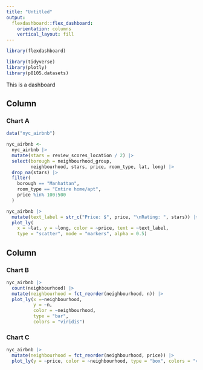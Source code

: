 ```yaml
---
title: "Untitled"
output: 
  flexdashboard::flex_dashboard:
    orientation: columns
    vertical_layout: fill
---
```


```r
library(flexdashboard)

library(tidyverse)
library(plotly)
library(p8105.datasets)
```

This is a dashboard

Column {data-width=650}
-----------------------------------------------------------------------

### Chart A

```r
data("nyc_airbnb")

nyc_airbnb <-
  nyc_airbnb |> 
  mutate(stars = review_scores_location / 2) |> 
  select(borough = neighbourhood_group,
         neighbourhood, stars, price, room_type, lat, long) |> 
  drop_na(stars) |> 
  filter(
    borough == "Manhattan",
    room_type == "Entire home/apt",
    price %in% 100:500
  )

nyc_airbnb |> 
  mutate(text_label = str_c("Price: $", price, "\nRating: ", stars)) |> 
  plot_ly(
    x = ~lat, y = ~long, color = ~price, text = ~text_label,
    type = "scatter", mode = "markers", alpha = 0.5)
```

Column {data-width=350}
-----------------------------------------------------------------------

### Chart B

```r
nyc_airbnb |> 
  count(neighbourhood) |> 
  mutate(neighbourhood = fct_reorder(neighbourhood, n)) |>
  plot_ly(x =~neighbourhood, 
          y = ~n, 
          color = ~neighbourhood, 
          type = "bar", 
          colors = "viridis")
```

### Chart C

```r
nyc_airbnb |> 
  mutate(neighbourhood = fct_reorder(neighbourhood, price)) |> 
  plot_ly(y = ~price, color = ~neighbourhood, type = "box", colors = "viridis")
```

